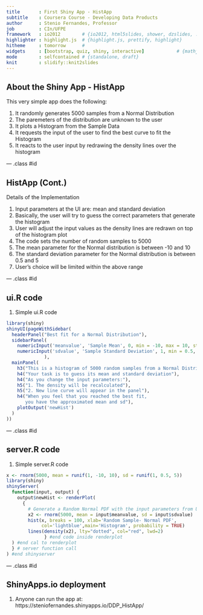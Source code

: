 ```yaml
---
title       : First Shiny App - HistApp
subtitle    : Coursera Course - Developing Data Products
author      : Stenio Fernandes, Professor
job         : CIn/UFPE
framework   : io2012        # {io2012, html5slides, shower, dzslides, ...}
highlighter : highlight.js  # {highlight.js, prettify, highlight}
hitheme     : tomorrow      # 
widgets     : [bootstrap, quiz, shiny, interactive]            # {mathjax, quiz, bootstrap}
mode        : selfcontained # {standalone, draft}
knit        : slidify::knit2slides
---
```


## About the Shiny App - HistApp

This very simple app does the following:

1. It randomly generates 5000 samples from a Normal Distribution
2. The paremeters of the distribution are unknown to the user
3. It plots a Histogram from the Sample Data
4. It requests the input of the user to find the best curve to fit the Histogram
5. It reacts to the user input by redrawing the density lines over the histogram

--- .class #id 

## HistApp (Cont.)

Details of the Implementation

1. Input parameters at the UI are: mean and standard deviation
2. Basically, the user will try to guess the correct parameters that generate the histogram
3. User will adjust the input values as the density lines are redrawn on top of the histogram plot
4. The code sets the number of random samples to 5000
5. The mean parameter for the Normal distribution is between -10 and 10
6. The standard deviation parameter for the Normal distribution is between 0.5 and 5
7. User's choice will be limited within the above range

--- .class #id 

## ui.R code

1. Simple ui.R code

```r
library(shiny)
shinyUI(pageWithSidebar(
  headerPanel("Best fit for a Normal Distribution"),
  sidebarPanel(
    numericInput('meanvalue', 'Sample Mean', 0, min = -10, max = 10, step = 0.5),
    numericInput('sdvalue', 'Sample Standard Deviation', 1, min = 0.5, max = 5, step = 0.5)
              ),
  mainPanel(
    h3("This is a histogram of 5000 random samples from a Normal Distribution"),
    h4("Your task is to guess its mean and standard deviation"),
    h4("As you change the input parameters:"),
    h5("1. The density will be recalculated"),
    h5("2. New line curve will appear in the panel"),
    h4("When you feel that you reached the best fit, 
       you have the approximated mean and sd"),
    plotOutput('newHist')
  )
))
```

--- .class #id 

## server.R code
1. Simple server.R code
```r
x <- rnorm(5000, mean = runif(1, -10, 10), sd = runif(1, 0.5, 5))
library(shiny)
shinyServer(
  function(input, output) {
    output$newHist <- renderPlot(
      {
        # Generate a Random Normal PDF with the input parameters from UI 
        x2 <- rnorm(5000, mean = input$meanvalue, sd = input$sdvalue)
        hist(x, breaks = 100, xlab='Random Sample- Normal PDF', 
             col='lightblue',main='Histogram', probability = TRUE)
        lines(density(x2), lty="dotted", col="red", lwd=2)
              } #end code inside renderplot
  ) #end cal to renderplot
  } # server function call
) #end shinyserver
```

--- .class #id 

## ShinyApps.io deployment

1. Anyone can run the app at: 
https://steniofernandes.shinyapps.io/DDP_HistApp/

